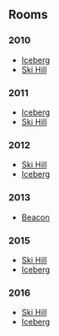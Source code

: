 

==Rooms==
===2010===
*[[Media:2010newyearfireworksiceberg.swf|Iceberg]]
*[[Media:2010newyearfireworksskihill.swf|Ski Hill]]
===2011===
*[[Media:2011newyearsfireworksiceberg.swf|Iceberg]]
*[[Media:2011newyearsfireworksskihill.swf|Ski Hill]]
===2012===
*[[Media:FireworksMtn.swf|Ski Hill]]
*[[Media:FireworksBerg.swf|Iceberg]]
===2013===
*[[Media:FireworksBeacon.swf|Beacon]]
===2015===
*[[Media:FireworksMtn2015.swf|Ski Hill]]
*[[Media:FireworksBerg2015.swf|Iceberg]]
===2016===
*[[Media:Fireworks mtn 2016.swf|Ski Hill]]
*[[Media:Fireworks berg 2016.swf|Iceberg]]